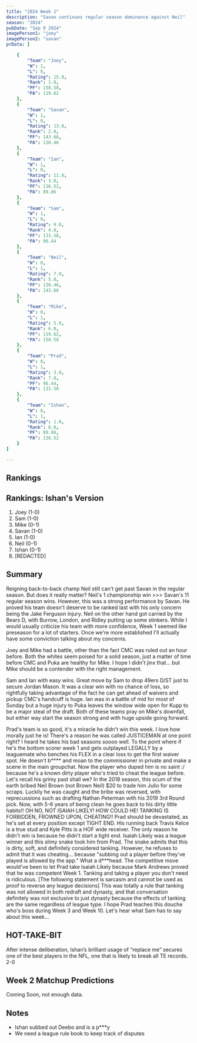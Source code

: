 ```yaml
---
title: "2024 Week 1"
description: "Savan continues regular season dominance against Neil"
season: "2024"
pubDate: "Sep 9 2024"
imagePerson1: "joey"
imagePerson2: "savan"
prData: [

    {
        "Team": "Joey",
        "W": 1,
        "L": 0,
        "Rating": 15.0,
        "Rank": 1.0,
        "PF": 158.58,
        "PA": 119.62
    },
    {
        "Team": "Savan",
        "W": 1,
        "L": 0,
        "Rating": 13.0,
        "Rank": 2.0,
        "PF": 143.66,
        "PA": 130.46
    },
    {
        "Team": "Ian",
        "W": 1,
        "L": 0,
        "Rating": 11.0,
        "Rank": 3.0,
        "PF": 136.52,
        "PA": 89.86
    },
    {
        "Team": "Sam",
        "W": 1,
        "L": 0,
        "Rating": 9.0,
        "Rank": 4.0,
        "PF": 133.58,
        "PA": 96.44
    },
    {
        "Team": "Neil",
        "W": 0,
        "L": 1,
        "Rating": 7.0,
        "Rank": 5.0,
        "PF": 130.46,
        "PA": 143.66
    },
    {
        "Team": "Mike",
        "W": 0,
        "L": 1,
        "Rating": 5.0,
        "Rank": 6.0,
        "PF": 119.62,
        "PA": 158.58
    },
    {
        "Team": "Prad",
        "W": 0,
        "L": 1,
        "Rating": 3.0,
        "Rank": 7.0,
        "PF": 96.44,
        "PA": 133.58
    },
    {
        "Team": "Ishan",
        "W": 0,
        "L": 1,
        "Rating": 1.0,
        "Rank": 8.0,
        "PF": 89.86,
        "PA": 136.52
    }
]

---
```



## Rankings

<PowerRankingTable client:load data={frontmatter.prData} />

## Rankings: Ishan's Version

1. Joey (1-0)
2. Sam (1-0)
3. Mike (0-1)
4. Savan (1-0)
5. Ian (1-0)
6. Neil (0-1)
7. Ishan (0-1)
8. [REDACTED]

## Summary

Reigning back-to-back champ Neil still can't get past Savan in the regular season. But does it really matter? Neil's 1 championship win >>> Savan's
11 regular season wins. However, this was a strong performance by Savan. He proved his team doesn't deserve to be ranked last with his only concern 
being the Jake Ferguson injury. Neil on the other hand got carried by the Bears D, with Burrow, London, and Ridley putting up some stinkers. While I
would usually criticize his team with more confidence, Week 1 seemed like preseason for a lot of starters. Once we're more established I'll actually
have some conviction talking about my concerns.

Joey and Mike had a battle, other than the fact CMC was ruled out an hour before. Both the whites seem poised for a solid season, just a matter of time
before CMC and Puka are healthy for Mike. I hope I didn't jinx that... but Mike should be a contender with the right management.

Sam and Ian with easy wins. Great move by Sam to drop 49ers D/ST just to secure Jordan Mason. It was a clear win with no chance of loss, so rightfully
taking advantage of the fact he can get ahead of waivers and pickup CMC's handcuff is huge. Ian was in a battle of mid for most of Sunday but a huge
injury to Puka leaves the window wide open for Kupp to be a major steal of the draft. Both of these teams pray on Mike's downfall, but either way
start the season strong and with huge upside going forward.

Prad's team is so good, it's a miracle he didn't win this week. I love how morally just he is! There's a reason he was called JUSTICEMAN at one point
right? I heard he takes his bad seasons soooo well. To the point where if he's the bottom scorer week 1 and gets outplayed LEGALLY by a leaguemate
who benches his FLEX in a clear loss to get the first waiver spot. He doesn't b**** and moan to the commissioner in private and make a scene in the main
groupchat. Now the player who duped him is no saint :/ because he's a known dirty player who's tried to cheat the league before. Let's recall his grimy
past shall we? In the 2018 season, this scum of the earth bribed Neil Brown (not Brown Neil) $20 to trade him Julio for some scraps. Luckily he was 
caught and the bribe was reversed, with reprecussions such as drafting Nathan Peterman with his 2019 3rd Round pick. Now, with 5-6 years of being clean
he goes back to his dirty little habits!! OH NO, NOT ISAIAH LIKELY! HOW COULD HE! TANKING IS FORBIDDEN, FROWNED UPON, CHEATING!! Prad should be devastated,
as he's set at every position except TIGHT END. His running back Travis Kelce is a true stud and Kyle Pitts is a HOF wide receiver. The only reason he
didn't win is because he didn't start a tight end. Isaiah Likely was a league winner and this slimy snake took him from Prad. The snake admits that this
is dirty, soft, and definitely considered tanking. However, he refuses to admit that it was cheating... because "subbing out a player before they've
played is allowed by the app." What a d***head. The competitive move would've been to let Prad take Isaiah Likely because Mark Andrews proved that he was
competent Week 1. Tanking and taking a player you don't need is ridiculous. [The following statement is sarcasm and cannot be used as proof to reverse any 
league decisions] This was totally a rule that tanking was not allowed in both redraft and dynasty, and that conversation definitely was not exclusive to 
just dynasty because the effects of tanking are the same regardless of league type. I hope Prad teaches this douche who's boss during Week 3 and Week 10. 
Let's hear what Sam has to say about this week...

## HOT-TAKE-BIT

After intense deliberation, Ishan’s brilliant usage of “replace me” secures one of the best players in the NFL, one that is likely to break all TE records. 
2-0

## Week 2 Matchup Predictions

Coming Soon, not enough data.

## Notes

* Ishan subbed out Deebo and is a p***y
* We need a league rule book to keep track of disputes